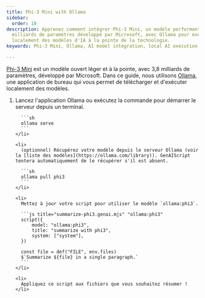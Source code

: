```yaml
---
title: Phi-3 Mini with Ollama
sidebar:
  order: 10
description: Apprenez comment intégrer Phi-3 Mini, un modèle performant de 3,8
  milliards de paramètres développé par Microsoft, avec Ollama pour exécuter
  localement des modèles d'IA à la pointe de la technologie.
keywords: Phi-3 Mini, Ollama, AI model integration, local AI execution, Microsoft AI

---
```



[Phi-3 Mini](https://azure.microsoft.com/en-us/blog/introducing-phi-3-redefining-whats-possible-with-slms/) est un modèle ouvert léger et à la pointe, avec 3,8 milliards de paramètres, développé par Microsoft. Dans ce guide, nous utilisons [Ollama](https://ollama.com/), une application de bureau qui vous permet de télécharger et d'exécuter localement des modèles.

<Steps>
  <ol>
    <li>
      Lancez l'application Ollama ou exécutez la commande pour démarrer le serveur depuis un terminal.

      ```sh
      ollama serve
      ```
    </li>

    <li>
      (optionnel) Récupérez votre modèle depuis le serveur Ollama (voir la [liste des modèles](https://ollama.com/library)). GenAIScript tentera automatiquement de le récupérer s'il est absent.

      ```sh
      ollama pull phi3
      ```
    </li>

    <li>
      Mettez à jour votre script pour utiliser le modèle `ollama:phi3`.

      ```js title="summarize-phi3.genai.mjs" "ollama:phi3"
      script({
          model: "ollama:phi3",
          title: "summarize with phi3",
          system: ["system"],
      })

      const file = def("FILE", env.files)
      $`Summarize ${file} in a single paragraph.`
      ```
    </li>

    <li>
      Appliquez ce script aux fichiers que vous souhaitez résumer !
    </li>
  </ol>
</Steps>
